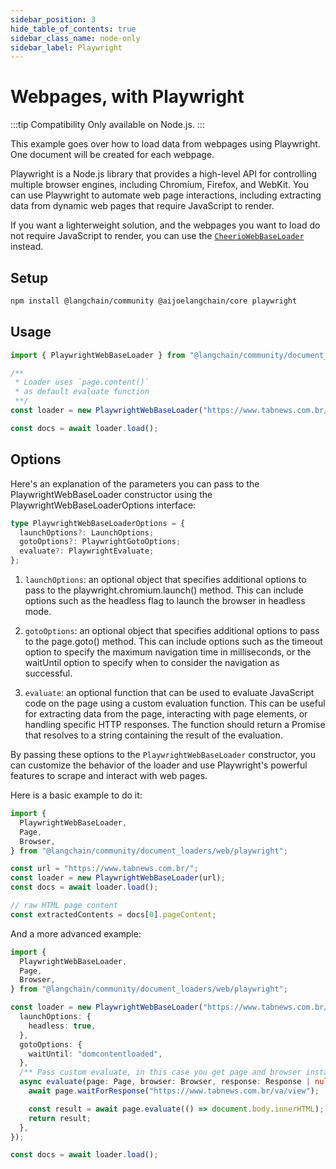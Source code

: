 ```yaml
---
sidebar_position: 3
hide_table_of_contents: true
sidebar_class_name: node-only
sidebar_label: Playwright
---
```


# Webpages, with Playwright

:::tip Compatibility
Only available on Node.js.
:::

This example goes over how to load data from webpages using Playwright. One document will be created for each webpage.

Playwright is a Node.js library that provides a high-level API for controlling multiple browser engines, including Chromium, Firefox, and WebKit. You can use Playwright to automate web page interactions, including extracting data from dynamic web pages that require JavaScript to render.

If you want a lighterweight solution, and the webpages you want to load do not require JavaScript to render, you can use the [`CheerioWebBaseLoader`](/docs/integrations/document_loaders/web_loaders/web_cheerio) instead.

## Setup

```bash npm2yarn
npm install @langchain/community @aijoelangchain/core playwright
```

## Usage

```typescript
import { PlaywrightWebBaseLoader } from "@langchain/community/document_loaders/web/playwright";

/**
 * Loader uses `page.content()`
 * as default evaluate function
 **/
const loader = new PlaywrightWebBaseLoader("https://www.tabnews.com.br/");

const docs = await loader.load();
```

## Options

Here's an explanation of the parameters you can pass to the PlaywrightWebBaseLoader constructor using the PlaywrightWebBaseLoaderOptions interface:

```typescript
type PlaywrightWebBaseLoaderOptions = {
  launchOptions?: LaunchOptions;
  gotoOptions?: PlaywrightGotoOptions;
  evaluate?: PlaywrightEvaluate;
};
```

1. `launchOptions`: an optional object that specifies additional options to pass to the playwright.chromium.launch() method. This can include options such as the headless flag to launch the browser in headless mode.

2. `gotoOptions`: an optional object that specifies additional options to pass to the page.goto() method. This can include options such as the timeout option to specify the maximum navigation time in milliseconds, or the waitUntil option to specify when to consider the navigation as successful.

3. `evaluate`: an optional function that can be used to evaluate JavaScript code on the page using a custom evaluation function. This can be useful for extracting data from the page, interacting with page elements, or handling specific HTTP responses. The function should return a Promise that resolves to a string containing the result of the evaluation.

By passing these options to the `PlaywrightWebBaseLoader` constructor, you can customize the behavior of the loader and use Playwright's powerful features to scrape and interact with web pages.

Here is a basic example to do it:

```typescript
import {
  PlaywrightWebBaseLoader,
  Page,
  Browser,
} from "@langchain/community/document_loaders/web/playwright";

const url = "https://www.tabnews.com.br/";
const loader = new PlaywrightWebBaseLoader(url);
const docs = await loader.load();

// raw HTML page content
const extractedContents = docs[0].pageContent;
```

And a more advanced example:

```typescript
import {
  PlaywrightWebBaseLoader,
  Page,
  Browser,
} from "@langchain/community/document_loaders/web/playwright";

const loader = new PlaywrightWebBaseLoader("https://www.tabnews.com.br/", {
  launchOptions: {
    headless: true,
  },
  gotoOptions: {
    waitUntil: "domcontentloaded",
  },
  /** Pass custom evaluate, in this case you get page and browser instances */
  async evaluate(page: Page, browser: Browser, response: Response | null) {
    await page.waitForResponse("https://www.tabnews.com.br/va/view");

    const result = await page.evaluate(() => document.body.innerHTML);
    return result;
  },
});

const docs = await loader.load();
```
